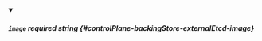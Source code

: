 
<details className="config-field" data-expandable="false" open>
<summary>

##### `image` <span className="config-field-required" data-required="false">required</span> <span className="config-field-type">string</span> <span className="config-field-default"></span> <span className="config-field-enum"></span> {#controlPlane-backingStore-externalEtcd-image}



</summary>



</details>
